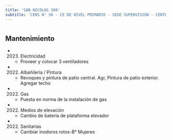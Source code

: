 ```yaml
---
title: 'SAN NICOLAS 588'
subtitle: 'CENS N° 56 - CE DE NIVEL PRIMARIO - SEDE SUPERVISION - CENTRO EDUCATIVO DE NIVEL PRIMARIO N° 28 - CENOF CENTRO SAN NICOLAS - CENTRO EDUCATIVO CURSOS ESPECIALES - (SEADAD)'
---
```


#


## Mantenimiento

*  (2023) Electricidad 
    + Proveer y colocar 3 ventiladores

*  (2022) Albañileria / Pintura 
    + Revoques y pintura de patio central. Agr, Pintura de patio exterior. Agregar techo

*  (2022) Gas 
    + Puesta en norma de la instalación de gas

*  (2022) Medios de elevación 
    + Cambio de batería de plataforma elevador

*  (2022) Sanitarias 
    + Cambiar inodoros rotos-B° Mujeres



